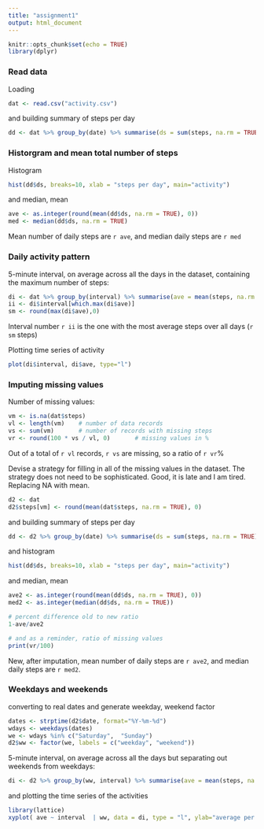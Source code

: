 ```yaml
---
title: "assignment1"
output: html_document
---
```


```r
knitr::opts_chunk$set(echo = TRUE)
library(dplyr)
```

### Read data

Loading
```r
dat <- read.csv("activity.csv")
```

and building summary of steps per day
```r
dd <- dat %>% group_by(date) %>% summarise(ds = sum(steps, na.rm = TRUE))
```

### Historgram and mean total number of steps

Histogram
```r
hist(dd$ds, breaks=10, xlab = "steps per day", main="activity")
```
and median, mean
```r
ave <- as.integer(round(mean(dd$ds, na.rm = TRUE), 0))
med <- median(dd$ds, na.rm = TRUE)
```

Mean number of daily steps are `r ave`, and median daily steps are `r med`

### Daily activity pattern

5-minute interval, on average across all the days in the dataset, containing the maximum number of steps:
```r
di <- dat %>% group_by(interval) %>% summarise(ave = mean(steps, na.rm = TRUE))
ii <- di$interval[which.max(di$ave)]
sm <- round(max(di$ave),0)
```
Interval number `r ii` is the one with the most average steps over all days (`r sm` steps)

Plotting time series of activity
```r
plot(di$interval, di$ave, type="l")
```


### Imputing missing values

Number of missing values:
```r
vm <- is.na(dat$steps)
vl <- length(vm)	# number of data records
vs <- sum(vm)		# number of records with missing steps
vr <- round(100 * vs / vl, 0) 		# missing values in %
```
Out of a total of `r vl` records, `r vs` are missing, so a ratio of `r vr`%

Devise a strategy for filling in all of the missing values in the dataset. The strategy does not need to be sophisticated. Good, it is late and I am tired. Replacing NA with mean.
```r
d2 <- dat
d2$steps[vm] <- round(mean(dat$steps, na.rm = TRUE), 0) 
```

and building summary of steps per day
```r
dd <- d2 %>% group_by(date) %>% summarise(ds = sum(steps, na.rm = TRUE))
```

and histogram
```r
hist(dd$ds, breaks=10, xlab = "steps per day", main="activity")
```

and median, mean
```r
ave2 <- as.integer(round(mean(dd$ds, na.rm = TRUE), 0))
med2 <- as.integer(median(dd$ds, na.rm = TRUE))

# percent difference old to new ratio
1-ave/ave2

# and as a reminder, ratio of missing values
print(vr/100)
```

New, after imputation, mean number of daily steps are `r ave2`, and median daily steps are `r med2`.



### Weekdays and weekends

converting to real dates and generate weekday, weekend factor
```r
dates <- strptime(d2$date, format="%Y-%m-%d")
wdays <- weekdays(dates)
we <- wdays %in% c("Saturday",  "Sunday")
d2$ww <- factor(we, labels = c("weekday", "weekend"))
```

5-minute interval, on average across all the days but separating out weekends from weekdays:
```r
di <- d2 %>% group_by(ww, interval) %>% summarise(ave = mean(steps, na.rm = TRUE))
```



and plotting the time series of the activities
```r
library(lattice)
xyplot( ave ~ interval  | ww, data = di, type = "l", ylab="average per interval")
```
